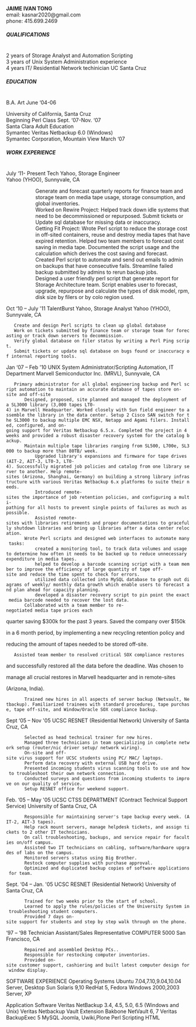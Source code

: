'''JAIME IVAN TONG'''<br/>
email: kasnar2020@gmail.com<br/>
phone: 415.699.2469

=====QUALIFICATIONS=====<br/>
2 years of Storage Analyst and Automation Scripting<br/>
3 years of Unix System Administration experience<br/>
4 years IT/ Residential Network techinician UC Santa Cruz<br/>

=====EDUCATION=====<br/>
B.A. Art               June ‘04-06

University of California, Santa Cruz<br/>

Beginning Perl Class    Sept. ‘07-Nov. ‘07<br/>
Santa Clara Adult Education<br/>

Symantec Veritas Netbackup 6.0 (Windows)<br/>
Symantec Corporation, Mountain View March ‘07<br/>

=====WORK EXPERIENCE=====<br/>
July ‘11- Present     Tech Yahoo, Storage Engineer<br/>
Yahoo (YHOO), Sunnyvale, CA<br/>

::Generate and forecast quarterly reports for finance team and storage team on media tape usage, storage consumption, and global inventories.
::Worked on Rewire Project: Helped track down idle systems that need to be decommissioned or repurposed.  Submit tickets or Update sql database for missing data or inaccuracy.
::Getting Fit Project: Wrote Perl script to reduce the storage cost in off-sited containers, reuse and destroy media tapes that have expired retention. Helped two team members to forecast cost saving in media tape. Documented the script usage and the calculation which derives the cost saving and forecast.
::Created Perl script to automate and send out emails to admin on backups that have consecutive fails. Streamline failed backup submitted by admins to rerun backup jobs.
::Designed a user friendly perl script that generate report for Storage Architecture team. Script enables user to forecast, upgrade, repurpose and calculate the types of disk model, rpm, disk size by filers or by colo region used.


Oct ‘10 – July '11        TalentBurst Yahoo, Storage Analyst
Yahoo (YHOO), Sunnyvale, CA

    Create and design Perl scripts to clean up global database
    Work on tickets submitted by finance team or storage team for forecasting or track down servers to decommission.
    Verify global database on filer status by writing a Perl Ping script.
    Submit tickets or update sql database on bugs found or inaccuracy of internal reporting tools.


Jan ‘07 – Feb '10        UNIX System Administrator/Scripting Automation,  IT Department
Marvell Semiconductor Inc. (MRVL), Sunnyvale, CA

    Primary administrator for all global engineering backup and Perl script automation to maintain an accurate database of tapes store on-site and off-site
        Designed, proposed, site planned and managed the deployment of a SL3000 library (3,000 tapes LT0-4) in Marvell Headquarter. Worked closely with Sun field engineer to assemble the library in the data center. Setup 2 Cisco SAN switch for the SL3000 to backup multiple EMC NSX, Netapp and Agami filers. Installed, configured, and on-going support for Veritas Netbackup 6.5.x. Completed the project in 4 weeks and provided a robust disaster recovery system for the catalog backup.
        Maintain multiple tape libraries ranging from SL500, L700e, SL3000 to backup more than 80TB/ week.
            Upgraded library's expansions and firmware for tape drives (AIT-2, AIT-3, LT0-3, LT0-4). Successfully migrated job policies and catalog from one library server to another. Help remote-sites (Arizona, Shanghai, Germany) on building a strong library infrastructure with various Veritas Netbackup 6.x platforms to suite their needs.
            Introduced remote-sites the importance of job retention policies, and configuring a multi-pathing for all hosts to prevent single points of failures as much as possible.
            Assisted remote-sites with libraries retirements and proper documentations to gracefully shutdown libraries and bring up libraries after a data center relocation.
        Wrote Perl scripts and designed web interfaces to automate many tasks:
            created a monitoring tool, to track data volumes and usage to determine how often it needs to be backed up to reduce unnecessary expenditure in media tapes.
            helped to develop a barcode scanning script with a team member to improve the efficiency of large quantity of tape off-site and reduce the time spent to check for errors.
            utilized data collected into MySQL database to graph out diagrams of weekly/ monthly data growth which enable users to forecast and plan ahead for capacity planning.
            developed a disaster recovery script to pin point the exact media barcode needed to recover the lost data.
        Collaborated with a team member to re-negotiated media tape prices each

quarter saving $300k for the past 3 years. Saved the company over $150k

in a 6 month period, by implementing a new recycling retention policy and

reducing the amount of tapes needed to be stored off-site.

    Assisted team member to resolved critical SOX compliance restores

and successfully restored all the data before the deadline. Was chosen to

manage all crucial restores in Marvell headquarter and in remote-sites

(Arizona, India).

        Trained new hires in all aspects of server backup (Netvault, Netbackup). Familiarized trainees with standard procedures, tape purchase, tape off-site, and Window/Oracle SOX compliance backup.


Sept ‘05 – Nov '05     UCSC RESNET (Residential Network)
University of Santa Cruz, CA

        Selected as head technical trainer for new hires.
        Managed three technicians in team specializing in complete network setup (router/nic driver setup/ network wiring).
        On-site and off-site virus support for UCSC students using PC/ MAC/ laptops.
        Perform data recovery with external USB hard drive.
        Presented incoming students virus scanning tools to use and how to troubleshoot their own network connection.
        Conducted surveys and questions from incoming students to improve on our quality of service.
        Setup RESNET office for weekend support.


Feb. ‘05 – May '05     UCSC CTSS DEPARTMENT (Contract Technical Support Service)
University of Santa Cruz, CA

        Responsible for maintaining server's tape backup every week. (AIT-2, AIT-3 tapes).
        Help rack mount servers, manage helpdesk tickets, and assign tickets to 2 other IT technicians.
        On call troubleshooting, backups, and service repair for faculties on/off campus.
        Assisted two IT technicians on cabling, software/hardware upgrades of labs on the campus.
        Monitored servers status using Big Brother.
        Restock computer supplies with purchase approval.
        Optimized and duplicated backup copies of software applications for team.


Sept. ‘04 – Jan. '05     UCSC RESNET (Residential Network)
University of Santa Cruz, CA

        Trained for two weeks prior to the start of school.
        Learned to apply the rules/policies of the University System in troubleshooting student computers.
        Provided 7 days on-site support for students and step by step walk through on the phone.


‘97 – ‘98     Technician Assistant/Sales Representative     COMPUTER 5000
San Francisco, CA

        Repaired and assembled Desktop PCs..
        Responsible for restocking computer inventories.
        Provided on-site customer support, cashiering and built latest computer design for window display.


SOFTWARE EXPERIENCE
Operating Systems
Ubuntu 7.04,7.10,9.04,10.04 Server, Desktop
Sun Solaris 9,10
RedHat 5, Fedora
Windows 2000,2003 Server, XP

Application Software
Veritas NetBackup 3.4, 4.5, 5.0, 6.5 (Windows and Unix)
Veritas Netbackup Vault Extension
Bakbone NetVault 6, 7
Veritas BackupExec 5
MySQL
Joomla, Uwiki,Plone
Perl Scripting
HTML